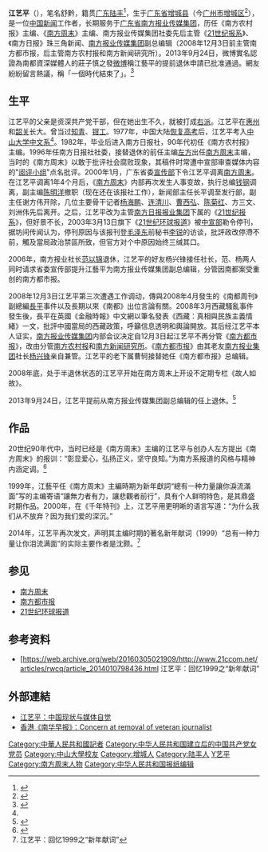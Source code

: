 '''江艺平'''（{{bd|1956年|9月3日|catIdx=J}}），笔名舒黔，籍贯[[广东|广东]][[陆丰|陆丰]]<ref>{{Cite web |url= http://www.21ccom.net/articles/rwcq/article_2013101493597.html |title= 江艺平：父亲的乌坎 |date=2013年10月14日 |work= |publisher=[[共识网|共识网]]，来源:《财经·法经刊》|language=Zh-hans|archiveurl=https://web.archive.org/web/20150710021646/http://www.21ccom.net/articles/rwcq/article_2013101493597.html|archivedate=2015-07-10|deadurl=yes}}</ref>，生于[[广东省|广东省]][[增城县|增城县]]（今[[广州市|广州市]][[增城区|增城区]]<ref name="a1">{{Cite web |url=http://news.sina.com.cn/c/sd/2010-11-11/174421455624_5.shtml |title=广州大道289号：南方报业集团 |accessdate=2013-06-15 |author=记者：张欢 |date=2010年11月11日 |work= |publisher=新浪网，来源：南方人物周刊 |language=Zh-hans |archive-date=2016-12-22 |archive-url=https://web.archive.org/web/20161222223431/http://news.sina.com.cn/c/sd/2010-11-11/174421455624_5.shtml |dead-url=no }}</ref>），是一位[[中国|中国]][[新闻|新闻]]工作者，长期服务于[[广东省|广东省]][[南方报业传媒集团|南方报业传媒集团]]，历任《南方农村报》主编、《[[南方周末|南方周末]]》主编、南方报业传媒集团社委先后主管《[[21世纪报系|21世纪报系]]》、《南方日报》珠三角新闻、[[南方报业传媒集团|南方报业传媒集团]]副总编辑（2008年12月3日前主管南方都市报，后主管南方农村报和南方新闻研究所）。{{cn|江艺平是中国最早的时评作者之一，由于其大胆敢言的风格，被视为中国报业传奇人物。}}2013年9月24日，微博實名認證為南都資深媒體人的莊子慎之發[[微博|微博]]稱江藝平的提前退休申請已批准通過。網友紛紛留言熱議，稱「一個時代結束了」。<ref>{{cite web|title=南方系元老突然提前退休|url=http://blog.wenweipo.com/?action/viewspace/itemid/46140|publisher=新浪微博|date=2013年9月24日|language=Zh-hans|access-date=2022年1月6日|archive-date=2015年2月25日|archive-url=https://web.archive.org/web/20150225002812/http://blog.wenweipo.com/?action%2Fviewspace%2Fitemid%2F46140|dead-url=yes}}</ref>{{cn|其后南方内部人士证实此消息，并称江艺平提早退休的理由是要去美国照顾女儿及外孙。}}

==生平==

江艺平的父亲是资深共产党干部，但在她出生不久，就被打成[[右派|右派]]。江艺平在[[惠州|惠州]]和[[韶关|韶关]]长大。曾当过[[知青|知青]]、[[钳工|钳工]]。1977年，中国大陆[[普通高等学校招生全国统一考试|恢复高考]]后，江艺平考入[[中山大学|中山大学]][[中文系|中文系]]<ref name="a1"/>。1982年，毕业后进入南方日报社，90年代初任《南方农村报》主编。1996年任南方日报社社委，接替退休的前任主编[[左方|左方]]出任[[南方周末|南方周末]]主编，当时的《南方周末》以敢于批评社会腐败现象，其稿件时常遭中宣部审查媒体内容的"[[阅评小组|阅评小组]]"点名批评。2000年1月，广东省委[[宣传部|宣传部]]下令江艺平调离[[南方周末|南方周末]]。在江艺平调离1年4个月后，《[[南方周末|南方周末]]》内部再次发生人事变故，执行总编[[钱钢|钱钢]]调离，副主编[[陈明洋|陈明洋]]撤职（现在还在该报社工作），新闻部主任长平调至发行部，副主任谢方伟开除，几位主要骨干记者[[杨海鹏_(记者)|杨海鹏]]、[[连清川|连清川]]、[[曹西弘|曹西弘]]、[[陈菊红|陈菊红]]、方三文、刘洲伟先后离开。之后，江艺平改为主管[[南方日报报业集团|南方日报报业集团]]下属的《[[21世纪报系|21世纪报系]]》，但好景不长，2003年3月13日旗下《[[21世纪环球报道|21世纪环球报道]]》被[[中共中央宣传部|中宣部]]勒令停刊，据坊间传闻认为，停刊原因与该报刊登[[毛泽东|毛泽东]]前秘书[[李锐|李锐]]的访谈，批評政改停滯不前，觸及當局政治禁區所致，但官方对个中原因始终三缄其口。

2006年，南方报业社长[[范以锦|范以锦]]退休，江艺平的好友杨兴锋接任社长，范、杨两人同时请求省委宣传部提升江藝平为南方报业传媒集团副总编辑，分管因南都案受重创的南方都市报。

2008年12月3日江艺平第三次遭遇工作调动，傳與2008年4月發生的《南都周刊》副總編[[長平|長平]]事件以及長期以來《南都》出位言論有關。2008年3月西藏騷亂事件發生後，長平在英國《金融時報》中文網以筆名發表《西藏：真相與民族主義情緒》一文，批評中國當局的西藏政策，呼籲信息透明和輿論開放。其后经江艺平本人证实，[[南方报业传媒集团|南方报业传媒集团]]内部会议决定自12月3日起江艺平不再分管《[[南方都市报|南方都市报]]》，改由分管[[南方农村报|南方农村报]]和[[南方新闻研究所|南方新闻研究所]]。《[[南方都市报|南方都市报]]》由其老友[[南方报业集团|南方报业集团]]社长[[杨兴锋|杨兴锋]]亲自兼管。江艺平的老下属曹轲接替她任《南方都市报》总编辑。

2008年底，处于半退休状态的江艺平开始在南方周末上开设不定期专栏《故人如故》。

2013年9月24日，江艺平提前从南方报业传媒集团副总编辑的任上退休。<ref>{{cite web|url=http://365jia.cn/news/2013-09-24/5F218B1DAD80F8DA.html|title=前南方周末主编江艺平退休|publisher=万家资讯，来源:搜狐|date=2013年9月24日|language=Zh-hans|access-date=2013-09-25|archive-date=2017-11-12|archive-url=https://web.archive.org/web/20171112081438/http://365jia.cn/news/2013-09-24/5F218B1DAD80F8DA.html|dead-url=no}}</ref>

==作品==

20世纪90年代中，当时已经是《南方周末》主编的江艺平与创办人左方提出《南方周末》的报训：“彰显爱心，弘扬正义，坚守良知。”为南方系报道的风格与精神内涵定调。<ref>{{cite book
|author = 钱钢
|authorlink = 钱钢
|title = 《如此盛世：钱钢的中国观察》
|publisher = 天地图书
|year = 2011年1月
|isbn = 978-988-219-354-3
}}</ref>

1999年，江藝平任《南方周末》主編時期为新年獻詞“總有一种力量讓你淚流滿面”写的主编寄语“讓無力者有力，讓悲觀者前行”，具有个人鲜明特色，是其鼎盛时期作品。2000年，在《千年特刊》上，江艺平用更明晰的语言写道：“为什么我们从不放弃？因为我们爱的深沉。”

2014年，江艺平再次发文，声明其主编时期的著名新年献词（1999）“总有一种力量让你泪流满面”的实际主要作者是沈颢。<ref>江艺平：回忆1999之“新年献词”</ref>

==参见==
*[[南方周末|南方周末]]
*[[南方都市报|南方都市报]]
*[[21世纪环球报道|21世纪环球报道]]

== 参考资料 ==

<references/>
*[https://web.archive.org/web/20160305021909/http://www.21ccom.net/articles/rwcq/article_2014010798436.html 江艺平：回忆1999之“新年献词”
==外部連結==
*[http://www.aisixiang.com/data/22945.html 江艺平：中国现状与媒体自觉] {{Wayback|url=http://www.aisixiang.com/data/22945.html |date=20190908234243 }}
*[http://www.fatianxia.com/blog/54153/ 香港《南华早报》：Concern at removal of veteran journalist] {{Wayback|url=http://www.fatianxia.com/blog/54153/ |date=20081215141242 }}



{{DEFAULTSORT:J}}
[[Category:中華人民共和國記者|Category:中華人民共和國記者]]
[[Category:中华人民共和国建立后的中国共产党女党员|Category:中华人民共和国建立后的中国共产党女党员]]
[[Category:中山大學校友|Category:中山大學校友]]
[[Category:增城人|Category:增城人]]
[[Category:陆丰人|Category:陆丰人]]
[[Category:江姓|Y艺平]]
[[Category:南方周末人物|Category:南方周末人物]]
[[Category:中华人民共和国报纸编辑|Category:中华人民共和国报纸编辑]]